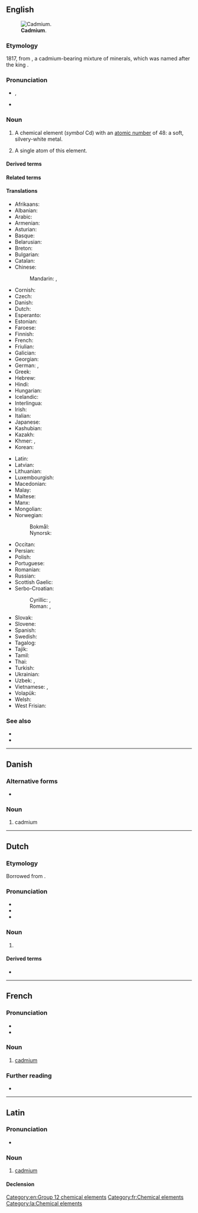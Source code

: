 {{also|Cadmium}}
==English==
{{elements|en|Cd|silver|Ag|indium|In}}
[[File:Cadmium-crystal_bar.jpg|thumb|'''Cadmium'''.]]

===Etymology===
1817, from {{der|en|grc|Καδμεία||[[calamine]]}}, a cadmium-bearing mixture of minerals, which was named after the king {{l|grc|Κάδμος||[[Cadmus]]}}.

===Pronunciation===
* {{enPR|kăd'mēəm}}, {{IPA|en|/ˈkædmiəm/}}
* {{hyphenation|en|cad|mi|um}}

===Noun===
{{en-noun|~}}
{{wikipedia}}

# A chemical element (''symbol'' Cd) with an [[atomic number]] of 48: a soft, silvery-white metal. [[Category:en:Group 12 chemical elements]]
# {{lb|en|countable}} A single atom of this element.

====Derived terms====
{{col4|en
|{{l|en|cadmic}}
|{{l|en|cadmiferous}}
|{{l|en|cadmium acetate}}
|{{l|en|cadmium antimonide}}
|{{l|en|cadmium arsenide}}
|{{l|en|cadmium azide}}
|{{l|en|cadmium bromide}}
|{{l|en|cadmium carbonate}}
|{{l|en|cadmium cell}}
|{{l|en|cadmium chloride}}
|{{l|en|cadmium chromate}}
|{{l|en|cadmium cyanide}}
|{{l|en|cadmium fluoride}}
|{{l|en|cadmium green}}
|{{l|en|cadmium hydroxide}}
|{{l|en|cadmium iodate}}
|{{l|en|cadmium iodide}}
|{{l|en|cadmium mercury cell}}
|{{l|en|cadmium metasilicate}}
|{{l|en|cadmium metatantalate}}
|{{l|en|cadmium metazirconate}}
|{{l|en|cadmium molybdate}}
|{{l|en|cadmium niobate}}
|{{l|en|cadmium nitrate}}
|{{l|en|cadmium orange}}
|{{l|en|cadmium oxalate}}
|{{l|en|cadmium oxide}}
|{{l|en|cadmium phosphate}}
|{{l|en|cadmium phosphide}}
|{{l|en|cadmium red}}
|{{l|en|cadmium selenide}}
|{{l|en|cadmium selenite}}
|{{l|en|cadmium sulfate}}, {{l|en|cadmium sulphate}}
|{{l|en|cadmium sulfide}}, {{l|en|cadmium sulphide}}
|{{l|en|cadmium sulfite}}, {{l|en|cadmium sulphite}}
|{{l|en|cadmium tellurate}}
|{{l|en|cadmium telluride}}
|{{l|en|cadmium titanate}}
|{{l|en|cadmium tungstate}}
|{{l|en|cadmium vanadate}}
|{{l|en|cadmium yellow}}
|{{l|en|cadmium zinc telluride}}
|{{l|en|cadmoselite}}
|{{l|en|mercury cadmium telluride}}
|{{l|en|nicad}}
}}

====Related terms====
{{col3|en
|{{l|en|cadmia}}
|{{l|en|Cadmean}}, {{l|en|Cadmian}}
|{{l|en|cadmy}}
}}

====Translations====
{{trans-top|chemical element}}
* Afrikaans: {{t+|af|kadmium}}
* Albanian: {{t+|sq|kadmium|?}}
* Arabic: {{t|ar|كَادْمِيُوم|m|tr=kadmiyum}}
* Armenian: {{t+|hy|կադմիում}}
* Asturian: {{t|ast|cadmiu|m}}
* Basque: {{t|eu|kadmioa}}
* Belarusian: {{t|be|ка́дмій|m}}
* Breton: {{t|br|kadmiom|?}}
* Bulgarian: {{t|bg|ка́дмий|m}}
* Catalan: {{t+|ca|cadmi|m}}
* Chinese:
*: Mandarin: {{t+|cmn|鎘}}, {{t+|cmn|镉|tr=gé}}
* Cornish: {{t|kw|cadmyum|?}}
* Czech: {{t+|cs|kadmium|n}}
* Danish: {{t|da|kadmium|?}}
* Dutch: {{t+|nl|cadmium|n}}
* Esperanto: {{t+|eo|kadmio}}
* Estonian: {{t+|et|kaadmium}}
* Faroese: {{t|fo|kadmium|n}}
* Finnish: {{t+|fi|kadmium}}
* French: {{t+|fr|cadmium|m}}
* Friulian: {{t|fur|cadmi|?}}
* Galician: {{t+|gl|cadmio|m}}
* Georgian: {{t|ka|კადმიუმი}}
* German: {{t+|de|Kadmium|n}}, {{t+|de|Cadmium|n}}
* Greek: {{t+|el|κάδμιο|n}}
* Hebrew: {{t+|he|קדמיום|m|tr=kádmiyum}}
* Hindi: {{t|hi|मृज्यातु|?}}
* Hungarian: {{t+|hu|kadmium}}
* Icelandic: {{t+|is|kadmín|?}}
* Interlingua: {{t|ia|cadmium}}
* Irish: {{t+|ga|caidmiam|m}}
* Italian: {{t+|it|cadmio|m}}
* Japanese: {{t+|ja|カドミウム|tr=kadomiumu}}
* Kashubian: {{t|csb|kadm}}
* Kazakh: {{t+|kk|кадмий}}
* Khmer: {{t|km|កាត់ម្ញ៉ូម}}, {{t|km|កាត់ម្យូម}}
* Korean: {{t+|ko|카드뮴}}
{{trans-mid}}
* Latin: {{t+|la|cadmium|n}}
* Latvian: {{t|lv|kadmijs|?}}
* Lithuanian: {{t+|lt|kadmis|?}}
* Luxembourgish: {{t|lb|Kadmium|?}}
* Macedonian: {{t|mk|кадмиум|m}}
* Malay: {{t|ms|kadmium}}
* Maltese: {{t|mt|kadmju|?}}
* Manx: {{t|gv|cadmium|?}}
* Mongolian: {{t+|mn|кадми}}
* Norwegian:
*: Bokmål: {{t|nb|kadmium|n}}
*: Nynorsk: {{t+|nn|kadmium|n}}
* Occitan: {{t+|oc|cadmi|m}}
* Persian: {{t+|fa|کادمیوم|tr=kâdmiyom}}
* Polish: {{t+|pl|kadm|m}}
* Portuguese: {{t+|pt|cádmio|m}}
* Romanian: {{t+|ro|cadmiu|n}}
* Russian: {{t+|ru|ка́дмий|m}}
* Scottish Gaelic: {{t|gd|cadmium|m}}
* Serbo-Croatian:
*: Cyrillic: {{t|sh|кадмиjум|m}}, {{t|sh|кадмиj|m}}
*: Roman: {{t|sh|kadmijum|m}}, {{t+|sh|kadmij|m}}
* Slovak: {{t+|sk|kadmium|?}}
* Slovene: {{t+|sl|kadmij|?}}
* Spanish: {{t+|es|cadmio|m}}
* Swedish: {{t+|sv|kadmium|n}}
* Tagalog: {{t|tl|kadmiyo}}
* Tajik: {{t|tg|кадмий}}
* Tamil: {{t|ta|கட்மியம்}}
* Thai: {{t|th|แคดเมียม}}
* Turkish: {{t+|tr|kadmiyum}}
* Ukrainian: {{t+|uk|ка́дмій|m}}
* Uzbek: {{t+|uz|кадмий}}, {{t+|uz|kadmiy}}
* Vietnamese: {{t|vi|catmi}}, {{t|vi|cađimi}}
* Volapük: {{t+|vo|kadmin}}
* Welsh: {{t+|cy|cadmiwm|m}}
* West Frisian: {{t|fy|cadmium|?}}
{{trans-bottom}}

===See also===
* {{l|en|greenockite}}
* {{l|en|itai-itai disease}}

{{C|en|Group 12 chemical elements|Period 5 chemical elements}}

----

==Danish==

===Alternative forms===
* {{l|da|kadmium}}

===Noun===
{{da-noun}}

# cadmium

----

==Dutch==
{{wikipedia|lang=nl}}
{{elements|nl|Cd|zilver|Ag|indium|In}}

===Etymology===
Borrowed from {{bor|nl|de|Cadmium}}.

===Pronunciation===
* {{IPA|nl|/ˈkɑt.mi.ʏm/}}
* {{audio|nl|Nl-cadmium.ogg|Audio}}
* {{hyphenation|nl|cad|mi|um}}

===Noun===
{{nl-noun|n|-|-}}

# {{l|en|cadmium}} {{defdate|from late 1810s}}

====Derived terms====
* {{l|nl|cadmiumgeel}}

----

==French==
{{wikipedia|lang=fr}}

===Pronunciation===
* {{fr-IPA}}
* {{audio|fr|LL-Q150 (fra)-Poslovitch-cadmium.wav|Audio}}

===Noun===
{{fr-noun|m|-}}

# [[#English|cadmium]]

===Further reading===
* {{R:TLFi}}

[[Category:fr:Chemical elements]]

----

==Latin==
{{wikipedia|lang=la}}

===Pronunciation===
* {{la-IPA|cadmium}}

===Noun===
{{la-noun|cadmium<2.-ium>}}

# [[#English|cadmium]]

====Declension====
{{la-ndecl|cadmium<2.-ium>}}

[[Category:la:Chemical elements]]